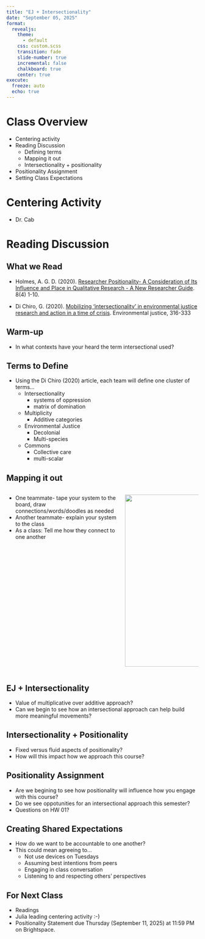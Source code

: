 ```yaml
---
title: "EJ + Intersectionality"
date: "September 05, 2025"
format: 
  revealjs:
    theme:
      - default
    css: custom.scss
    transition: fade
    slide-number: true
    incremental: false 
    chalkboard: true
    center: true
execute:
  freeze: auto
  echo: true
---
```

#  Class Overview 
- Centering activity
- Reading Discussion
  - Defining terms
  - Mapping it out
  - Intersectionality + positionality
- Positionality Assignment
- Setting Class Expectations

# Centering Activity
- Dr. Cab

# Reading Discussion

## What we Read {.smaller}
- Holmes, A. G. D. (2020). [Researcher Positionality- A Consideration of Its Influence and Place in Qualitative Research - A New Researcher Guide](https://www.ulethbridge.ca/sites/default/files/2024/09/holmes_2020.pdf). 8(4) 1-10. 

- Di Chiro, G. (2020). [Mobilizing 'intersectionality' in environmental justice research and action in a time of crisis](https://ebookcentral.proquest.com/lib/well/reader.action?docID=6228917&ppg=463&c=RVBVQg). Environmental justice, 316-333    

## Warm-up
- In what contexts have your heard the term intersectional used?

## Terms to Define {.smaller}
- Using the Di Chiro (2020) article, each team will define one cluster of terms...
  - Intersectionality 
    - systems of oppression
    - matrix of domination
  - Multiplicity
    - Additive categories
  - Environmental Justice
    - Decolonial
    - Multi-species
  - Commons
    - Collective care
    - multi-scalar

## Mapping it out
::: columns
::: {.column width="60%"}
- One teammate- tape your system to the board, draw connections/words/doodles as needed
- Another teammate- explain your system to the class
- As a class: Tell me how they connect to one another
:::
::: {.column width="40%"}
![](./images/connected_meme.jpeg){width="450px"}
:::
:::


## EJ + Intersectionality
- Value of multiplicative over additive approach? 
- Can we begin to see how an intersectional approach can help build more meaningful movements?

## Intersectionality + Positionality
- Fixed versus fluid aspects of positionality? 
- How will this impact how we approach this course? 

## Positionality Assignment
- Are we begining to see how positionality will influence how you engage with this course? 
- Do we see oppotunities for an intersectional approach this semester? 
- Questions on HW 01?

## Creating Shared Expectations
- How do we want to be accountable to one another? 
- This could mean agreeing to...
  - Not use devices on Tuesdays 
  - Assuming best intentions from peers
  - Engaging in class conversation
  - Listening to and respecting others' perspectives  

## For Next Class
- Readings
- Julia leading centering activity :-)
- Positionality Statement due Thursday (September 11, 2025) at 11:59 PM on Brightspace. 
